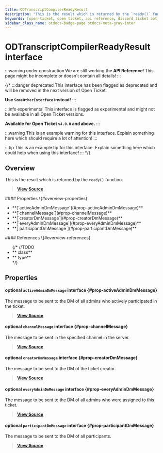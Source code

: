 ```yaml
---
title: ODTranscriptCompilerReadyResult
description: "This is the result which is returned by the `ready()` function."
keywords: [open-ticket, open ticket, api reference, discord ticket bot, interface]
sidebar_class_name: otdocs-badge-page otdocs-meta-gray-inter
---
```

<head>
    <link rel="apple-touch-icon" href="/img/logo_vertical.png"/>
</head>

# ODTranscriptCompilerReadyResult <M color="gray">interface</M>

:::warning under construction
We are still working the **API Reference**! This page might be incomplete or doesn't contain all details!
:::

{/*
:::danger deprecated
This interface has been flagged as deprecated and will be removed in the next version of Open Ticket.

**Use `SomeOtherInterface` instead!**
:::

:::info experimental
This interface is flagged as experimental and might not be available in all Open Ticket versions.

**Available for Open Ticket `v4.0.0` and above.**
:::

:::warning
This is an example warning for this interface. Explain something here which should require a lot of attention!
:::

:::tip
This is an example tip for this interface. Explain something here which could help when using this interface!
:::
*/}

## Overview
This is the result which is returned by the `ready()` function.

> [**View Source**](https://otgithub.dj-dj.be/tree/main/src/core/api/openticket/transcript.ts#L81)

<FlexHorizontal>
<div style={{width:"50%"}} className="otdocs-flex-mobile-width">
    #### Properties \{#overview-properties}
    <ul>
        <li>**[`activeAdminDmMessage`](#prop-activeAdminDmMessage)**</li>
        <li>**[`channelMessage`](#prop-channelMessage)**</li>
        <li>**[`creatorDmMessage`](#prop-creatorDmMessage)**</li>
        <li>**[`everyAdminDmMessage`](#prop-everyAdminDmMessage)**</li>
        <li>**[`participantDmMessage`](#prop-participantDmMessage)**</li>
    </ul>
</div>
<div style={{width:"50%"}} className="otdocs-flex-mobile-width">
    #### References \{#overview-references}
    <ul>
        {/*
        //TODO
        <li>**<code><ApiUrl url="class:ODId" label="api.ODId"/></code> <M color="purple">class</M>**</li>
        <li>**<code><ApiUrl url="type:ODExampleType" label="api.ODExampleType"/></code> <M color="brown">type</M>**</li>
        */}
    </ul>
</div>
</FlexHorizontal>

## Properties
<Divider></Divider>
#### <C color="gray">optional</C> `activeAdminDmMessage` <M color="gray">interface</M> <ApiBlock><ApiUrl url="interface:ODMessageBuildResult" label="api.ODMessageBuildResult"/></ApiBlock> \{#prop-activeAdminDmMessage}
The message to be sent to the DM of all admins who actively participated in the ticket.

> [**View Source**](https://otgithub.dj-dj.be/tree/main/src/core/api/openticket/transcript.ts#L89)

<Divider></Divider>
#### <C color="gray">optional</C> `channelMessage` <M color="gray">interface</M> <ApiBlock><ApiUrl url="interface:ODMessageBuildResult" label="api.ODMessageBuildResult"/></ApiBlock> \{#prop-channelMessage}
The message to be sent in the specified channel in the server.

> [**View Source**](https://otgithub.dj-dj.be/tree/main/src/core/api/openticket/transcript.ts#L83)

<Divider></Divider>
#### <C color="gray">optional</C> `creatorDmMessage` <M color="gray">interface</M> <ApiBlock><ApiUrl url="interface:ODMessageBuildResult" label="api.ODMessageBuildResult"/></ApiBlock> \{#prop-creatorDmMessage}
The message to be sent to the DM of the ticket creator.

> [**View Source**](https://otgithub.dj-dj.be/tree/main/src/core/api/openticket/transcript.ts#L85)

<Divider></Divider>
#### <C color="gray">optional</C> `everyAdminDmMessage` <M color="gray">interface</M> <ApiBlock><ApiUrl url="interface:ODMessageBuildResult" label="api.ODMessageBuildResult"/></ApiBlock> \{#prop-everyAdminDmMessage}
The message to be sent to the DM of all admins who were assigned to this ticket.

> [**View Source**](https://otgithub.dj-dj.be/tree/main/src/core/api/openticket/transcript.ts#L91)

<Divider></Divider>
#### <C color="gray">optional</C> `participantDmMessage` <M color="gray">interface</M> <ApiBlock><ApiUrl url="interface:ODMessageBuildResult" label="api.ODMessageBuildResult"/></ApiBlock> \{#prop-participantDmMessage}
The message to be sent to the DM of all participants.

> [**View Source**](https://otgithub.dj-dj.be/tree/main/src/core/api/openticket/transcript.ts#L87)

<Divider></Divider>
